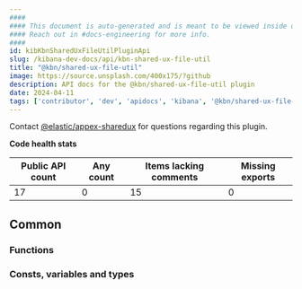 ```yaml
---
####
#### This document is auto-generated and is meant to be viewed inside our experimental, new docs system.
#### Reach out in #docs-engineering for more info.
####
id: kibKbnSharedUxFileUtilPluginApi
slug: /kibana-dev-docs/api/kbn-shared-ux-file-util
title: "@kbn/shared-ux-file-util"
image: https://source.unsplash.com/400x175/?github
description: API docs for the @kbn/shared-ux-file-util plugin
date: 2024-04-11
tags: ['contributor', 'dev', 'apidocs', 'kibana', '@kbn/shared-ux-file-util']
---
```




Contact [@elastic/appex-sharedux](https://github.com/orgs/elastic/teams/appex-sharedux) for questions regarding this plugin.

**Code health stats**

| Public API count  | Any count | Items lacking comments | Missing exports |
|-------------------|-----------|------------------------|-----------------|
| 17 | 0 | 15 | 0 |

## Common

### Functions
<DocDefinitionList data={kbnSharedUxFileUtilObj.common.functions}/>

### Consts, variables and types
<DocDefinitionList data={kbnSharedUxFileUtilObj.common.misc}/>

